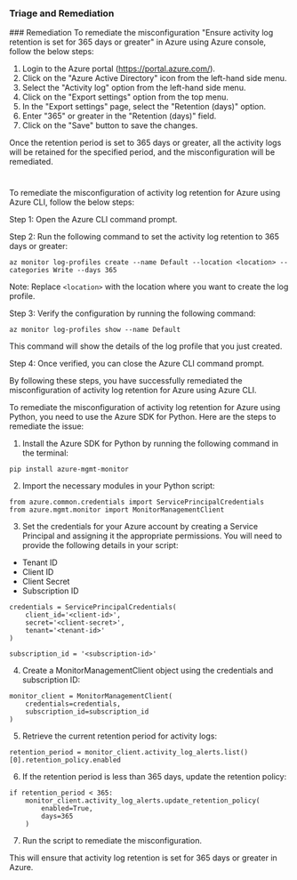 
### Triage and Remediation
<Tabs>
<Tab title='Remediation'>
### Remediation

<AccordionGroup>
<Accordion title='Using Console' defaultOpen='true'>
To remediate the misconfiguration "Ensure activity log retention is set for 365 days or greater" in Azure using Azure console, follow the below steps:

1. Login to the Azure portal (https://portal.azure.com/).
2. Click on the "Azure Active Directory" icon from the left-hand side menu.
3. Select the "Activity log" option from the left-hand side menu.
4. Click on the "Export settings" option from the top menu.
5. In the "Export settings" page, select the "Retention (days)" option.
6. Enter "365" or greater in the "Retention (days)" field.
7. Click on the "Save" button to save the changes.

Once the retention period is set to 365 days or greater, all the activity logs will be retained for the specified period, and the misconfiguration will be remediated.

#
</Accordion>

<Accordion title='Using CLI'>
To remediate the misconfiguration of activity log retention for Azure using Azure CLI, follow the below steps:

Step 1: Open the Azure CLI command prompt.

Step 2: Run the following command to set the activity log retention to 365 days or greater:

```
az monitor log-profiles create --name Default --location <location> --categories Write --days 365
```

Note: Replace `<location>` with the location where you want to create the log profile.

Step 3: Verify the configuration by running the following command:

```
az monitor log-profiles show --name Default
```

This command will show the details of the log profile that you just created.

Step 4: Once verified, you can close the Azure CLI command prompt.

By following these steps, you have successfully remediated the misconfiguration of activity log retention for Azure using Azure CLI.
</Accordion>

<Accordion title='Using Python'>
To remediate the misconfiguration of activity log retention for Azure using Python, you need to use the Azure SDK for Python. Here are the steps to remediate the issue:

1. Install the Azure SDK for Python by running the following command in the terminal:

```
pip install azure-mgmt-monitor
```

2. Import the necessary modules in your Python script:

```
from azure.common.credentials import ServicePrincipalCredentials
from azure.mgmt.monitor import MonitorManagementClient
```

3. Set the credentials for your Azure account by creating a Service Principal and assigning it the appropriate permissions. You will need to provide the following details in your script:

- Tenant ID
- Client ID
- Client Secret
- Subscription ID

```
credentials = ServicePrincipalCredentials(
    client_id='<client-id>',
    secret='<client-secret>',
    tenant='<tenant-id>'
)

subscription_id = '<subscription-id>'
```

4. Create a MonitorManagementClient object using the credentials and subscription ID:

```
monitor_client = MonitorManagementClient(
    credentials=credentials,
    subscription_id=subscription_id
)
```

5. Retrieve the current retention period for activity logs:

```
retention_period = monitor_client.activity_log_alerts.list()[0].retention_policy.enabled
```

6. If the retention period is less than 365 days, update the retention policy:

```
if retention_period < 365:
    monitor_client.activity_log_alerts.update_retention_policy(
        enabled=True,
        days=365
    )
```

7. Run the script to remediate the misconfiguration.

This will ensure that activity log retention is set for 365 days or greater in Azure.
</Accordion>

</AccordionGroup>
</Tab>
</Tabs>
